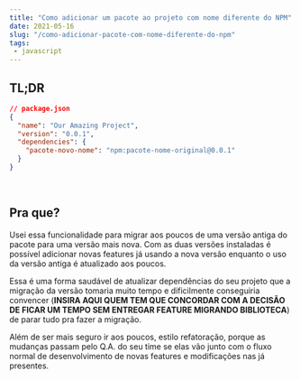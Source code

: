 ```yaml
---
title: "Como adicionar um pacote ao projeto com nome diferente do NPM"
date: 2021-05-16
slug: "/como-adicionar-pacote-com-nome-diferente-do-npm"
tags:
 - javascript
---
```


## TL;DR

```json
// package.json
{
  "name": "Our Amazing Project",
  "version": "0.0.1",
  "dependencies": {
    "pacote-novo-nome": "npm:pacote-nome-original@0.0.1"
  }
}
```

<br />

## Pra que?

Usei essa funcionalidade para migrar aos poucos de uma versão antiga do pacote para uma versão mais nova. Com as
duas versões instaladas é possível adicionar novas features já usando a nova versão enquanto o uso da versão antiga
é atualizado aos poucos.

Essa é uma forma saudável de atualizar dependências do seu projeto que a migração da versão tomaria muito tempo e dificilmente conseguiria convencer (__INSIRA AQUI QUEM TEM QUE CONCORDAR COM A DECISÃO DE FICAR UM TEMPO SEM ENTREGAR FEATURE MIGRANDO BIBLIOTECA__) de parar tudo pra fazer a migração.

Além de ser mais seguro ir aos poucos, estilo refatoração, porque as mudanças passam pelo Q.A. do seu time se elas vão
junto com o fluxo normal de desenvolvimento de novas features e modificações nas já presentes.
